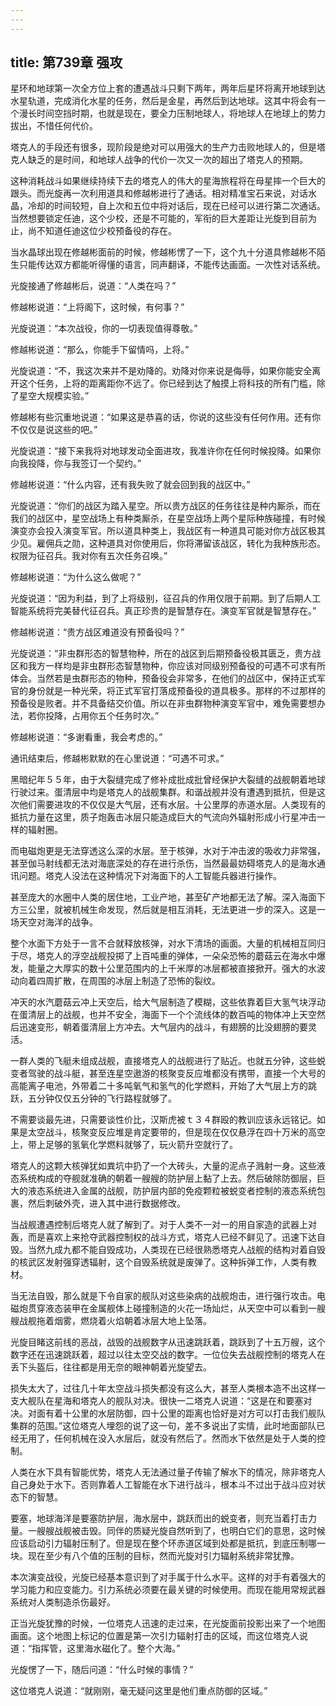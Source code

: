 ```yaml
---
---
---
```

title: 第739章 强攻
---



星环和地球第一次全方位上套的遭遇战斗只剩下两年，两年后星环将离开地球到达水星轨道，完成消化水星的任务，然后是金星，再然后到达地球。这其中将会有一个漫长时间空挡时期，也就是现在，要全力压制地球人，将地球人在地球上的势力拔出，不惜任何代价。

塔克人的手段还有很多，现阶段是绝对可以用强大的生产力击败地球人的，但是塔克人缺乏的是时间，和地球人战争的代价一次又一次的超出了塔克人的预期。

这种消耗战斗如果继续持续下去的塔克人的伟大的星海旅程将在母星摔一个巨大的跟头。而光旋再一次利用道具和修越彬进行了通话。相对精准宝石来说，对话水晶，冷却的时间较短，自上次和五位中将对话后，现在已经可以进行第二次通话。当然想要锁定任迪，这个少校，还是不可能的，军衔的巨大差距让光旋到目前为止，尚不知道任迪这位少校预备役的存在。

当水晶球出现在修越彬面前的时候，修越彬愣了一下，这个九十分道具修越彬不陌生只能传达双方都能听得懂的语言，同声翻译，不能传达画面。一次性对话系统。

光旋接通了修越彬后，说道：“人类在吗？”

修越彬说道：“上将阁下，这时候，有何事？”

光旋说道：“本次战役，你的一切表现值得尊敬。”

修越彬说道：“那么，你能手下留情吗，上将。”

光旋说道：“不，我这次来并不是劝降的。劝降对你来说是侮辱，如果你能安全离开这个任务，上将的距离距你不远了。你已经到达了触摸上将科技的所有门槛，除了星空大规模实验。”

修越彬有些沉重地说道：“如果这是恭喜的话，你说的这些没有任何作用。还有你不仅仅是说这些的吧。”

光旋说道：“接下来我将对地球发动全面进攻，我准许你在任何时候投降。如果你向我投降，你与我签订一个契约。”

修越彬说道：“什么内容，还有我失败了就会回到我的战区中。”

光旋说道：“你们的战区为踏入星空。所以贵方战区的任务往往是种内厮杀，而在我们的战区中，星空战场上有种类厮杀，在星空战场上两个星际种族碰撞，有时候演变亦会投入演变军官。所以道具种类上，我战区有一种道具可能对你方战区极其少见。雇佣兵之勋，这种道具对你使用后，你将滞留该战区，转化为我种族形态。权限为征召兵。我对你有五次任务召唤。”

修越彬说道：“为什么这么做呢？”

光旋说道：“因为利益，到了上将级别，征召兵的作用仅限于前期。到了后期人工智能系统将完美替代征召兵。真正珍贵的是智慧存在。演变军官就是智慧存在。”

修越彬说道：“贵方战区难道没有预备役吗？”

光旋说道：“非虫群形态的智慧物种，所在的战区到后期预备役极其匮乏，贵方战区和我方一样均是非虫群形态智慧物种，你应该对同级别预备役的可遇不可求有所体会。当然若是虫群形态的物种，预备役会非常多，在他们的战区中，保持正式军官的身份就是一种光荣，将正式军官打落成预备役的道具极多。那样的不过那样的预备役是败者。并不具备结交价值。所以在非虫群物种演变军官中，难免需要想办法，若你投降，占用你五个任务时次。”

修越彬说道：“多谢看重，我会考虑的。”

通讯结束后，修越彬默默的在心里说道：“可遇不可求。”

黑暗纪年５５年，由于大裂缝完成了修补成批成批曾经保护大裂缝的战舰朝着地球行驶过来。蛋清层中均是塔克人的战舰集群。和谐战舰并没有遭遇到抵抗，但是这次他们需要进攻的不仅仅是大气层，还有水层。十公里厚的赤道水层。人类现有的抵抗力量在这里，质子炮轰击冰层只能造成巨大的气流向外辐射形成小行星冲击一样的辐射圈。

而电磁炮更是无法穿透这么深的水层。至于核弹，水对于冲击波的吸收力非常强，甚至伽马射线都无法对海底深处的存在进行杀伤，当然最最妨碍塔克人的是海水通讯问题。塔克人没法在这种情况下对海面下的人工智能兵器进行操作。

甚至庞大的水圈中人类的居住地，工业产地，甚至矿产地都无法了解。深入海面下方三公里，就被机械生命发现，然后就是相互消耗，无法更进一步的深入。这是一场天空对海洋的战争。

整个水面下方处于一言不合就释放核弹，对水下清场的画面。大量的机械相互同归于尽，塔克人的浮空战舰投掷了上百吨重的弹体，一朵朵恐怖的蘑菇云在海水中爆发，能量之大厚实的数十公里范围内的上千米厚的冰层都被直接掀开。强大的水波动向着四周扩散，在周围的冰层上制造了恐怖的裂纹。

冲天的水汽蘑菇云冲上天空后，给大气层制造了模糊，这些依靠着巨大氢气块浮动在蛋清层上的战舰，也并不安全，海面下一个个流线体的数百吨的物体冲上天空然后迅速变形，朝着蛋清层上方冲去。大气层内的战斗，有翅膀的比没翅膀的要灵活。

一群人类的飞艇未组成战舰，直接塔克人的战舰进行了贴近。也就五分钟，这些蜕变者驾驶的战斗艇，甚至连星空遨游的核聚变反应堆都没有携带，直接一个大号的高能离子电池，外带着二十多吨氧气和氢气的化学燃料，开始了大气层上方的跳跃，五分钟仅仅五分钟的飞行路程就够了。

不需要谈最先进，只需要谈性价比，汉斯虎被ｔ３４群殴的教训应该永远铭记。如果是太空战斗，核聚变反应堆是肯定要带的，但是现在仅仅悬浮在四十万米的高空上，带上足够的氢氧化学燃料就够了，玩火箭升空就行了。

塔克人的这颗大核弹犹如粪坑中扔了一个大砖头，大量的泥点子溅射一身。这些液态系统构成的夺舰就准确的朝着一艘艘的防护层上黏了上去。然后破除防御层，巨大的液态系统进入金属的战舰，防护层内部的免疫颗粒被蜕变者控制的液态系统包裹，然后刺破外壳，进入其中进行数据修改。

当战舰遭遇控制后塔克人就了解到了。对于人类不一对一的用自家造的武器上对轰，而是喜欢上来抢夺武器控制权的战斗方式，塔克人已经不鲜见了。迅速下达自毁。当然九成九都不能自毁成功，人类现在已经很熟悉塔克人战舰的结构对着自毁的核武区发射强穿透辐射，这个自毁系统就是废弹了。这种拆弹工作，人类有教材。

当无法自毁，那么就是下令自家的舰队对这些染病的战舰炮击，进行强行攻击。电磁炮贯穿液态装甲在金属舰体上碰撞制造的火花一场灿烂，从天空中可以看到一艘艘战舰拖着烟雾，燃烧着火焰朝着冰层大地上坠落。

光旋目睹这前线的恶战，战毁的战舰数字从迅速跳跃着，跳跃到了十五万艘，这个数字还在迅速跳跃着，超过以往太空交战的数字。一位位失去战舰控制的塔克人在丢下头盔后，往往都是用无奈的眼神朝着光旋望去。

损失太大了，过往几十年太空战斗损失都没有这么大，甚至人类根本造不出这样一支大舰队在星海和塔克人的舰队对决。很快一二塔克人说道：“这是在和要塞对决。对面有着十公里的水层防御，四十公里的距离也恰好是对方可以打击我们舰队集群的范围。”这位塔克人埋怨的说了这一句，差不多说出了实情，此时地面部队已经无用了，任何机械在没入水层后，就没有然后了。然而水下依然是处于人类的控制。

人类在水下具有智能优势，塔克人无法通过量子传输了解水下的情况，除非塔克人自己身处于水下。否则靠着人工智能在水下进行战斗，根本斗不过出于战斗应对状态下的智慧。

要塞，地球海洋是要塞防护层，海水层中，跳跃而出的蜕变者，则充当着打击力量。一艘艘战舰被击毁。同伴的质疑光旋自然听到了，也明白它们的意思，这时候应该启动引力辐射压制了。但是现在整个环赤道区域到处都是抵抗，到底压制哪一块。现在至少有八个值的压制的目标，然而光旋对引力辐射系统非常犹豫。

本次演变战役，光旋已经基本意识到了对手属于什么水平。这样的对手有着强大的学习能力和应变能力。引力系统必须要在最关键的时候使用。而现在能用常规武器系统对人类制造杀伤最好。

正当光旋犹豫的时候，一位塔克人迅速的走过来，在光旋面前投影出来了一个地图画面。这个地图上标记的位置是第一次引力辐射打击的区域，而这位塔克人说道：“指挥管，这里海水磁化了。整个大海。”

光旋愣了一下，随后问道：“什么时候的事情？”

这位塔克人说道：“就刚刚，毫无疑问这里是他们重点防御的区域。”